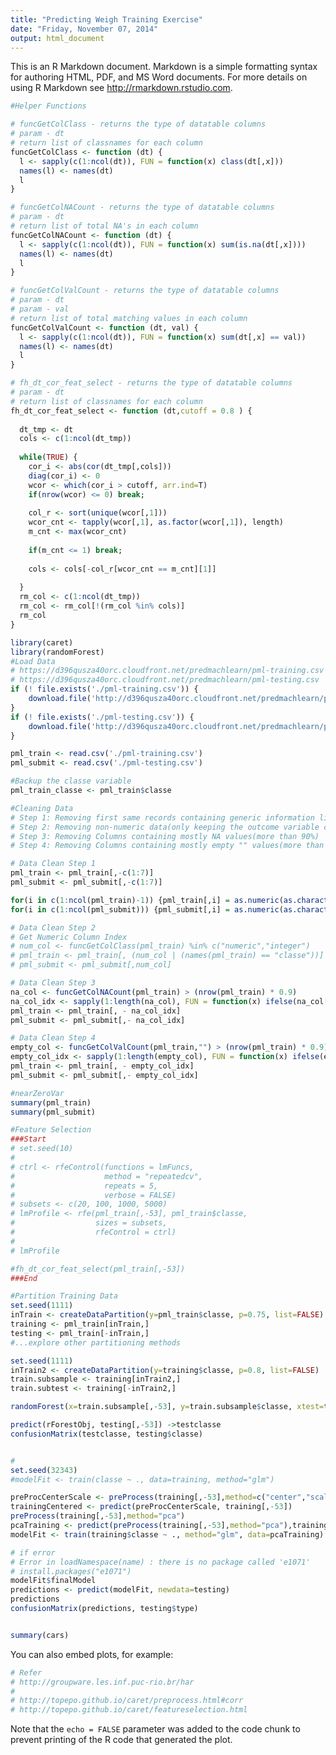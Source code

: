 ```yaml
---
title: "Predicting Weigh Training Exercise"
date: "Friday, November 07, 2014"
output: html_document
---
```


This is an R Markdown document. Markdown is a simple formatting syntax for authoring HTML, PDF, and MS Word documents. For more details on using R Markdown see <http://rmarkdown.rstudio.com>.

```r
#Helper Functions

# funcGetColClass - returns the type of datatable columns
# param - dt 
# return list of classnames for each column
funcGetColClass <- function (dt) {
  l <- sapply(c(1:ncol(dt)), FUN = function(x) class(dt[,x]))
  names(l) <- names(dt)
  l
}

# funcGetColNACount - returns the type of datatable columns
# param - dt 
# return list of total NA's in each column
funcGetColNACount <- function (dt) {
  l <- sapply(c(1:ncol(dt)), FUN = function(x) sum(is.na(dt[,x])))
  names(l) <- names(dt)
  l
}

# funcGetColValCount - returns the type of datatable columns
# param - dt 
# param - val 
# return list of total matching values in each column
funcGetColValCount <- function (dt, val) {
  l <- sapply(c(1:ncol(dt)), FUN = function(x) sum(dt[,x] == val))
  names(l) <- names(dt)
  l
}

# fh_dt_cor_feat_select - returns the type of datatable columns
# param - dt 
# return list of classnames for each column
fh_dt_cor_feat_select <- function (dt,cutoff = 0.8 ) {
  
  dt_tmp <- dt
  cols <- c(1:ncol(dt_tmp))
  
  while(TRUE) {
    cor_i <- abs(cor(dt_tmp[,cols]))
    diag(cor_i) <- 0
    wcor <- which(cor_i > cutoff, arr.ind=T)
    if(nrow(wcor) <= 0) break;
    
    col_r <- sort(unique(wcor[,1]))
    wcor_cnt <- tapply(wcor[,1], as.factor(wcor[,1]), length)
    m_cnt <- max(wcor_cnt)
    
    if(m_cnt <= 1) break;
    
    cols <- cols[-col_r[wcor_cnt == m_cnt][1]] 
    
  }
  rm_col <- c(1:ncol(dt_tmp))
  rm_col <- rm_col[!(rm_col %in% cols)]
  rm_col
}


```


```r
library(caret)
library(randomForest)
#Load Data
# https://d396qusza40orc.cloudfront.net/predmachlearn/pml-training.csv
# https://d396qusza40orc.cloudfront.net/predmachlearn/pml-testing.csv
if (! file.exists('./pml-training.csv')) {
    download.file('http://d396qusza40orc.cloudfront.net/predmachlearn/pml-training.csv', destfile = './pml-training.csv')
}
if (! file.exists('./pml-testing.csv')) {
    download.file('http://d396qusza40orc.cloudfront.net/predmachlearn/pml-testing.csv', destfile = './pml-testing.csv')
}

pml_train <- read.csv('./pml-training.csv')
pml_submit <- read.csv('./pml-testing.csv')

#Backup the classe variable
pml_train_classe <- pml_train$classe

#Cleaning Data
# Step 1: Removing first same records containing generic information like name, time, window etc.
# Step 2: Removing non-numeric data(only keeping the outcome variable classe)
# Step 3: Removing Columns containing mostly NA values(more than 90%) 
# Step 4: Removing Columns containing mostly empty "" values(more than 90%) 

# Data Clean Step 1
pml_train <- pml_train[,-c(1:7)]
pml_submit <- pml_submit[,-c(1:7)]

for(i in c(1:ncol(pml_train)-1)) {pml_train[,i] = as.numeric(as.character(pml_train[,i]))}
for(i in c(1:ncol(pml_submit))) {pml_submit[,i] = as.numeric(as.character(pml_submit[,i]))}

# Data Clean Step 2
# Get Numeric Column Index
# num_col <- funcGetColClass(pml_train) %in% c("numeric","integer")
# pml_train <- pml_train[, (num_col | (names(pml_train) == "classe"))]
# pml_submit <- pml_submit[,num_col]

# Data Clean Step 3
na_col <- funcGetColNACount(pml_train) > (nrow(pml_train) * 0.9)
na_col_idx <- sapply(1:length(na_col), FUN = function(x) ifelse(na_col[x], x, -1))[na_col]
pml_train <- pml_train[, - na_col_idx]
pml_submit <- pml_submit[,- na_col_idx]

# Data Clean Step 4
empty_col <- funcGetColValCount(pml_train,"") > (nrow(pml_train) * 0.9)
empty_col_idx <- sapply(1:length(empty_col), FUN = function(x) ifelse(empty_col[x], x, -1))[empty_col]
pml_train <- pml_train[, - empty_col_idx]
pml_submit <- pml_submit[,- empty_col_idx]

#nearZeroVar
summary(pml_train)
summary(pml_submit)

#Feature Selection
###Start
# set.seed(10)
# 
# ctrl <- rfeControl(functions = lmFuncs,
#                    method = "repeatedcv",
#                    repeats = 5,
#                    verbose = FALSE)
# subsets <- c(20, 100, 1000, 5000)
# lmProfile <- rfe(pml_train[,-53], pml_train$classe,
#                  sizes = subsets,
#                  rfeControl = ctrl)
# 
# lmProfile

#fh_dt_cor_feat_select(pml_train[,-53])
###End

#Partition Training Data
set.seed(1111)
inTrain <- createDataPartition(y=pml_train$classe, p=0.75, list=FALSE)
training <- pml_train[inTrain,]
testing <- pml_train[-inTrain,]
#...explore other partitioning methods

set.seed(1111)
inTrain2 <- createDataPartition(y=training$classe, p=0.8, list=FALSE)
train.subsample <- training[inTrain2,]
train.subtest <- training[-inTrain2,]

randomForest(x=train.subsample[,-53], y=train.subsample$classe, xtest=train.subtest[,-53], ytest=train.subtest$classe, importance=TRUE, keep.forest=TRUE) -> rForestObj

predict(rForestObj, testing[,-53]) ->testclasse
confusionMatrix(testclasse, testing$classe)


#
set.seed(32343)
#modelFit <- train(classe ~ ., data=training, method="glm")

preProcCenterScale <- preProcess(training[,-53],method=c("center","scale"))
trainingCentered <- predict(preProcCenterScale, training[,-53])
preProcess(training[,-53],method="pca")
pcaTraining <- predict(preProcess(training[,-53],method="pca"),training[,-53])
modelFit <- train(training$classe ~ ., method="glm", data=pcaTraining)

# if error 
# Error in loadNamespace(name) : there is no package called 'e1071'
# install.packages("e1071")
modelFit$finalModel
predictions <- predict(modelFit, newdata=testing)
predictions 
confusionMatrix(predictions, testing$type)


summary(cars)
```

You can also embed plots, for example:

```r
# Refer
# http://groupware.les.inf.puc-rio.br/har
# 
# http://topepo.github.io/caret/preprocess.html#corr
# http://topepo.github.io/caret/featureselection.html

```

Note that the `echo = FALSE` parameter was added to the code chunk to prevent printing of the R code that generated the plot.
